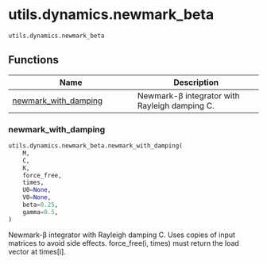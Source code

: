 # utils.dynamics.newmark_beta { #skrom.utils.dynamics.newmark_beta }

`utils.dynamics.newmark_beta`



## Functions

| Name | Description |
| --- | --- |
| [newmark_with_damping](#skrom.utils.dynamics.newmark_beta.newmark_with_damping) | Newmark-β integrator with Rayleigh damping C. |

### newmark_with_damping { #skrom.utils.dynamics.newmark_beta.newmark_with_damping }

```python
utils.dynamics.newmark_beta.newmark_with_damping(
    M,
    C,
    K,
    force_free,
    times,
    U0=None,
    V0=None,
    beta=0.25,
    gamma=0.5,
)
```

Newmark-β integrator with Rayleigh damping C.
Uses copies of input matrices to avoid side effects.
force_free(i, times) must return the load vector at times[i].